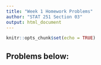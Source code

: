 ```yaml
---
title: "Week 1 Homework Problems"
author: "STAT 251 Section 03"
output: html_document
---
```


```r
knitr::opts_chunk$set(echo = TRUE)
```

## Problems below:

